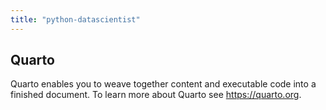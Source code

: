 ```yaml
---
title: "python-datascientist"
---
```


## Quarto

Quarto enables you to weave together content and executable code into a finished document. To learn more about Quarto see <https://quarto.org>.
